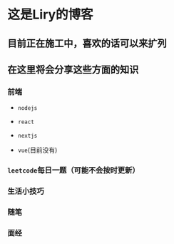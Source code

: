 
# 这是Liry的博客

## 目前正在施工中，喜欢的话可以来扩列

## 在这里将会分享这些方面的知识

### 前端

- `nodejs`

- `react`

- `nextjs`

- `vue`(目前没有)

### `leetcode`每日一题（可能不会按时更新）

### 生活小技巧

### 随笔

### 面经
